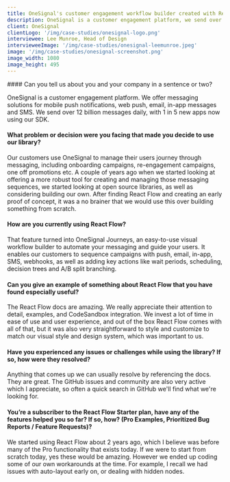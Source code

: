 ```yaml
---
title: OneSignal's customer engagement workflow builder created with React Flow
description: OneSignal is a customer engagement platform, we send over 12 billion messages daily... After finding React Flow and creating an early proof of concept, it was a no brainer that we would use this over building something from scratch.
client: OneSignal
clientLogo: '/img/case-studies/onesignal-logo.png'
interviewee: Lee Munroe, Head of Design
intervieweeImage: '/img/case-studies/onesignal-leemunroe.jpeg'
image: '/img/case-studies/onesignal-screenshot.png'
image_width: 1080
image_height: 495
---
```



<CaseStudyLayout>
#### Can you tell us about you and your company in a sentence or two?

OneSignal is a customer engagement platform. We offer messaging solutions for mobile push notifications, web push, email, in-app messages and SMS. We send over 12 billion messages daily, with 1 in 5 new apps now using our SDK.

#### What problem or decision were you facing that made you decide to use our library?

Our customers use OneSignal to manage their users journey through messaging, including onboarding campaigns, re-engagement campaigns, one off promotions etc. A couple of years ago when we started looking at offering a more robust tool for creating and managing those messaging sequences, we started looking at open source libraries, as well as considering building our own. After finding React Flow and creating an early proof of concept, it was a no brainer that we would use this over building something from scratch.

#### How are you currently using React Flow?

That feature turned into OneSignal Journeys, an easy-to-use visual workflow builder to automate your messaging and guide your users. It enables our customers to sequence campaigns with push, email, in-app, SMS, webhooks, as well as adding key actions like wait periods, scheduling, decision trees and A/B split branching.

#### Can you give an example of something about React Flow that you have found especially useful?

The React Flow docs are amazing. We really appreciate their attention to detail, examples, and CodeSandbox integration. We invest a lot of time in ease of use and user experience, and out of the box React Flow comes with all of that, but it was also very straightforward to style and customize to match our visual style and design system, which was important to us.

#### Have you experienced any issues or challenges while using the library? If so, how were they resolved?

Anything that comes up we can usually resolve by referencing the docs. They are great. The GitHub issues and community are also very active which I appreciate, so often a quick search in GitHub we'll find what we're looking for.

#### You’re a subscriber to the React Flow Starter plan, have any of the features helped you so far? If so, how? (Pro Examples, Prioritized Bug Reports / Feature Requests)?

We started using React Flow about 2 years ago, which I believe was before many of the Pro functionality that exists today. If we were to start from scratch today, yes these would be amazing. However we ended up coding some of our own workarounds at the time. For example, I recall we had issues with auto-layout early on, or dealing with hidden nodes.

</CaseStudyLayout>
